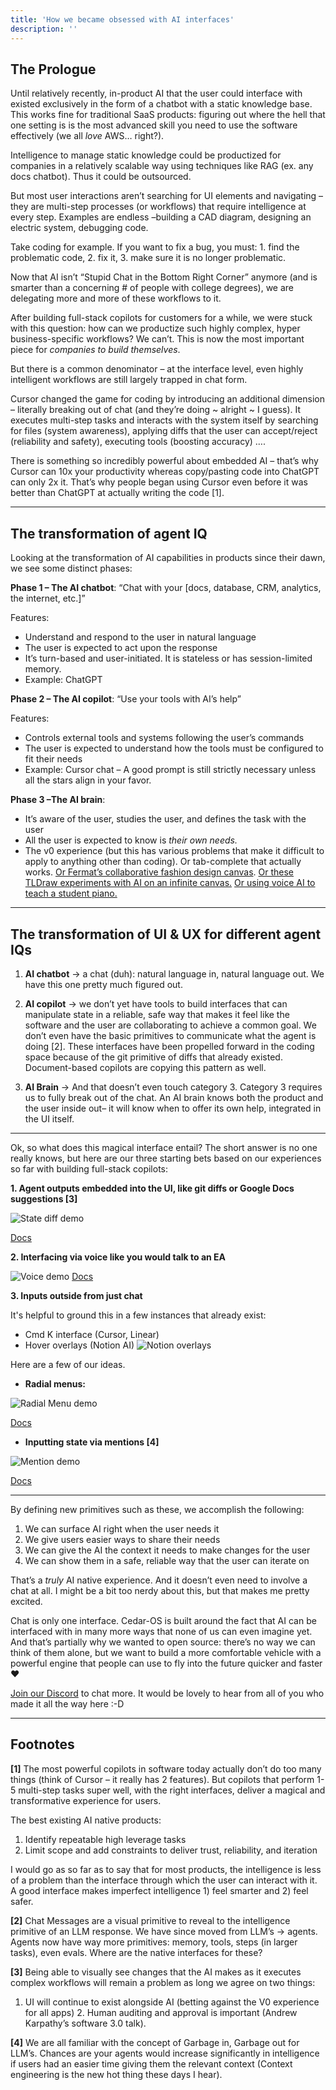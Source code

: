 ```yaml
---
title: 'How we became obsessed with AI interfaces'
description: ''
---
```


## The Prologue

Until relatively recently, in-product AI that the user could interface with existed exclusively in the form of a chatbot with a static knowledge base. This works fine for traditional SaaS products: figuring out where the hell that one setting is is the most advanced skill you need to use the software effectively (we all _love_ AWS… right?).

Intelligence to manage static knowledge could be productized for companies in a relatively scalable way using techniques like RAG (ex. any docs chatbot). Thus it could be outsourced.

But most user interactions aren’t searching for UI elements and navigating – they are multi-step processes (or workflows) that require intelligence at every step. Examples are endless –building a CAD diagram, designing an electric system, debugging code.

Take coding for example. If you want to fix a bug, you must: 1. find the problematic code, 2. fix it, 3. make sure it is no longer problematic.

Now that AI isn’t “Stupid Chat in the Bottom Right Corner” anymore (and is smarter than a concerning # of people with college degrees), we are delegating more and more of these workflows to it.

After building full-stack copilots for customers for a while, we were stuck with this question: how can we productize such highly complex, hyper business-specific workflows? We can’t. This is now the most important piece for _companies to build themselves_.

But there is a common denominator – at the interface level, even highly intelligent workflows are still largely trapped in chat form.

Cursor changed the game for coding by introducing an additional dimension – literally breaking out of chat (and they’re doing ~ alright ~ I guess). It executes multi-step tasks and interacts with the system itself by searching for files (system awareness), applying diffs that the user can accept/reject (reliability and safety), executing tools (boosting accuracy) ….

There is something so incredibly powerful about embedded AI – that’s why Cursor can 10x your productivity whereas copy/pasting code into ChatGPT can only 2x it. That’s why people began using Cursor even before it was better than ChatGPT at actually writing the code [1].

---

## The transformation of agent IQ

Looking at the transformation of AI capabilities in products since their dawn, we see some distinct phases:

**Phase 1 – The AI chatbot**: “Chat with your [docs, database, CRM, analytics, the internet, etc.]”

Features:

- Understand and respond to the user in natural language
- The user is expected to act upon the response
- It’s turn-based and user-initiated. It is stateless or has session-limited memory.
- Example: ChatGPT

**Phase 2 – The AI copilot**: “Use your tools with AI’s help”

Features:

- Controls external tools and systems following the user’s commands
- The user is expected to understand how the tools must be configured to fit their needs
- Example: Cursor chat – A good prompt is still strictly necessary unless all the stars align in your favor.

**Phase 3 –The AI brain**:

- It’s aware of the user, studies the user, and defines the task with the user
- All the user is expected to know is _their own needs._
- The v0 experience (but this has various problems that make it difficult to apply to anything other than coding). Or tab-complete that actually works. [Or Fermat’s collaborative fashion design canvas](https://liveblocks.io/blog/how-fermat-enabled-real-time-collaboration-in-their-ai-powered-whiteboard). [Or these TLDraw experiments with AI on an infinite canvas.](https://www.youtube.com/watch?v=1C2TdPkj6aQ&t=241s) [Or using voice AI to teach a student piano.](https://link.springer.com/chapter/10.1007/978-3-031-97254-6_18)

---

## The transformation of UI & UX for different agent IQs

1. **AI chatbot** → a chat (duh): natural language in, natural language out. We have this one pretty much figured out.

2. **AI copilot** → we don’t yet have tools to build interfaces that can manipulate state in a reliable, safe way that makes it feel like the software and the user are collaborating to achieve a common goal. We don’t even have the basic primitives to communicate what the agent is doing [2]. These interfaces have been propelled forward in the coding space because of the git primitive of diffs that already existed. Document-based copilots are copying this pattern as well.

3. **AI Brain** → And that doesn’t even touch category 3. Category 3 requires us to fully break out of the chat. An AI brain knows both the product and the user inside out– it will know when to offer its own help, integrated in the UI itself.

---

Ok, so what does this magical interface entail? The short answer is no one really knows, but here are our three starting bets based on our experiences so far with building full-stack copilots:

**1. Agent outputs embedded into the UI, like git diffs or Google Docs suggestions [3]**

<img
	src='https://vrhlhwfhghqbpdpfnpdq.supabase.co/storage/v1/object/public/logos//frontend_demo.gif'
	alt='State diff demo'
/>

[Docs](/getting-started/state-access/diff-history-manager)

**2. Interfacing via voice like you would talk to an EA**

<img
	src='https://vrhlhwfhghqbpdpfnpdq.supabase.co/storage/v1/object/public/logos//voice_final.gif'
	alt='Voice demo'
/>
[Docs](/getting-started/voice/voice-integration)

**3. Inputs outside from just chat**

It's helpful to ground this in a few instances that already exist:

- Cmd K interface (Cursor, Linear)
- Hover overlays (Notion AI)
  <img
  	src='https://vrhlhwfhghqbpdpfnpdq.supabase.co/storage/v1/object/public/logos//notion%20AI.png'
  	alt='Notion overlays'
  />

Here are a few of our ideas.

- **Radial menus:**

<img
	src='https://vrhlhwfhghqbpdpfnpdq.supabase.co/storage/v1/object/public/logos//radial_menu_final.gif'
	alt='Radial Menu demo'
/>

[Docs](/getting-started/spells/spells)

- **Inputting state via mentions [4]**

<img
	src='https://vrhlhwfhghqbpdpfnpdq.supabase.co/storage/v1/object/public/logos//mention_final.gif'
	alt='Mention demo'
/>

[Docs](/getting-started/agent-input-context/agent-input-context)

---

By defining new primitives such as these, we accomplish the following:

1. We can surface AI right when the user needs it
2. We give users easier ways to share their needs
3. We can give the AI the context it needs to make changes for the user
4. We can show them in a safe, reliable way that the user can iterate on

That’s a _truly_ AI native experience. And it doesn’t even need to involve a chat at all. I might be a bit too nerdy about this, but that makes me pretty excited.

Chat is only one interface. Cedar-OS is built around the fact that AI can be interfaced with in many more ways that none of us can even imagine yet. And that’s partially why we wanted to open source: there’s no way we can think of them alone, but we want to build a more comfortable vehicle with a powerful engine that people can use to fly into the future quicker and faster ❤️

[Join our Discord](https://discord.gg/4AWawRjNdZ) to chat more. It would be lovely to hear from all of you who made it all the way here :-D

---

## Footnotes

<a id='1'></a>**[1]** The most powerful copilots in software today actually don’t
do too many things (think of Cursor – it really has 2 features). But copilots that
perform 1-5 multi-step tasks super well, with the right interfaces, deliver a magical
and transformative experience for users.

The best existing AI native products:

1. Identify repeatable high leverage tasks
2. Limit scope and add constraints to deliver trust, reliability, and iteration

I would go as so far as to say that for most products, the intelligence is less of a problem than the interface through which the user can interact with it. A good interface makes imperfect intelligence 1) feel smarter and 2) feel safer.

<a id='2'></a>**[2]** Chat Messages are a visual primitive to reveal to the intelligence
primitive of an LLM response. We have since moved from LLM’s → agents. Agents now
have way more primitives: memory, tools, steps (in larger tasks), even evals. Where
are the native interfaces for these?

<a id='3'></a>**[3]** Being able to visually see changes that the AI makes as it
executes complex workflows will remain a problem as long we agree on two things:
1. UI will continue to exist alongside AI (betting against the V0 experience for
all apps) 2. Human auditing and approval is important (Andrew Karpathy’s software
3.0 talk).

**[4]** We are all familiar with the concept of Garbage in, Garbage out for LLM’s. Chances are your agents would increase significantly in intelligence if users had an easier time giving them the relevant context (Context engineering is the new hot thing these days I hear).
